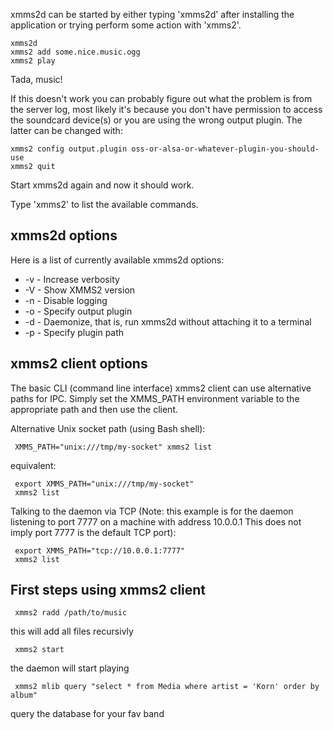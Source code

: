 xmms2d can be started by either typing 'xmms2d' after installing the application or trying perform some action with 'xmms2'.

 xmms2d
 xmms2 add some.nice.music.ogg
 xmms2 play

Tada, music!

If this doesn't work you can probably figure out what the problem is from the server log, most likely it's because you don't have permission to access the soundcard device(s) or you are using the wrong output plugin. The latter can be changed with:

 xmms2 config output.plugin oss-or-alsa-or-whatever-plugin-you-should-use
 xmms2 quit

Start xmms2d again and now it should work.

Type 'xmms2' to list the available commands.

== xmms2d options ==

Here is a list of currently available xmms2d options:

* -v - Increase verbosity
* -V - Show XMMS2 version
* -n - Disable logging
* -o - Specify output plugin
* -d - Daemonize, that is, run xmms2d without attaching it to a terminal
* -p - Specify plugin path

== xmms2 client options ==

The basic CLI (command line interface) xmms2 client can use alternative paths for IPC. Simply set the XMMS_PATH environment variable to the appropriate path and then use the client.

Alternative Unix socket path (using Bash shell):

  XMMS_PATH="unix:///tmp/my-socket" xmms2 list

equivalent:

  export XMMS_PATH="unix:///tmp/my-socket"
  xmms2 list

Talking to the daemon via TCP (Note: this example is for the daemon listening to port 7777 on a machine with address 10.0.0.1 This does not imply port 7777 is the default TCP port):

  export XMMS_PATH="tcp://10.0.0.1:7777"
  xmms2 list

== First steps using xmms2 client ==

  xmms2 radd /path/to/music

this will add all files recursivly

  xmms2 start

the daemon will start playing

  xmms2 mlib query "select * from Media where artist = 'Korn' order by album"

query the database for your fav band